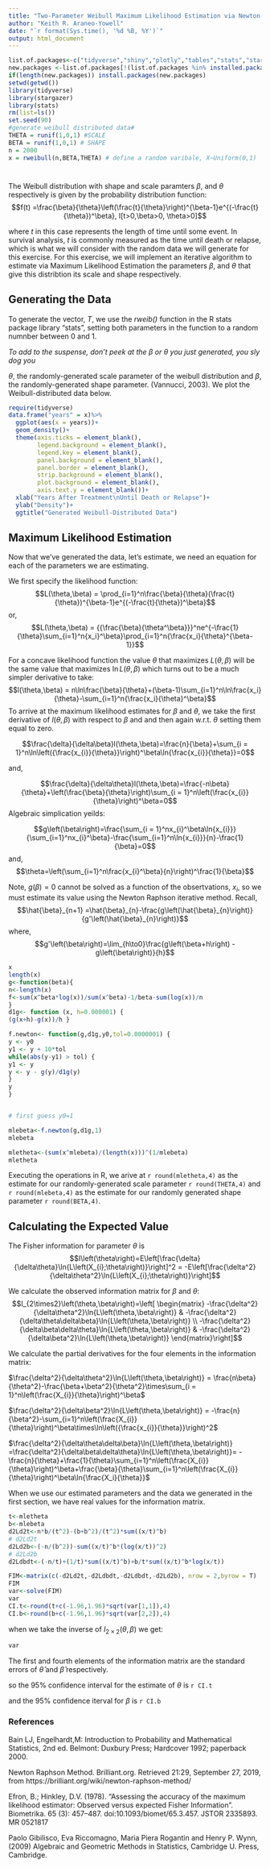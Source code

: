 ```yaml
---
title: "Two-Parameter Weibull Maximum Likelihood Estimation via Newton-Raphson"
author: "Keith R. Araneo-Yowell"
date: "`r format(Sys.time(), '%d %B, %Y')`"
output: html_document
---
```


```r
list.of.packages<-c("tidyverse","shiny","plotly","tables","stats","stargazer")
new.packages <-list.of.packages[!(list.of.packages %in% installed.packages()[,"Package"])]
if(length(new.packages)) install.packages(new.packages)
setwd(getwd())
library(tidyverse)
library(stargazer)
library(stats)
rm(list=ls())
set.seed(90)
#generate weibull distributed data#
THETA = runif(1,0,1) #SCALE
BETA = runif(1,0,1) # SHAPE
n = 2000
x = rweibull(n,BETA,THETA) # define a random varibale, X~Uniform(0,1)

```

# 
The Weibull distribution with shape and scale paramters $\beta$, and $\theta$ respectively is given by the probability distribution function:
$$f(t) =\frac{\beta}{\theta}\left(\frac{t}{\theta}\right)^{\beta-1}e^{(-\frac{t}{\theta})^\beta}, I[t>0,\beta>0, \theta>0]$$

where $t$ in this case represents the length of time until some event. In survival analysis, $t$ is commonly measured as the time until death or relapse, which is what we will consider with the random data we will generate for this exercise. For this exercise, we will implement an iterative algorithm to estimate via Maximum Likelihood Estimation the parameters $\beta$, and $\theta$ that give this distribtion its scale and shape respectively.

## Generating the Data
To generate the vector, $T$, we use the *rweib()* function in the R stats package library "stats", setting both parameters in the function to a random numnber between 0 and 1.
<p></p>

*To add to the suspense, don't peek at the $\beta$ or $\theta$ you just generated, you sly dog you*

$\theta$, the randomly-generated scale parameter of the weibull distribution and $\beta$, the randomly-generated shape parameter. (Vannucci, 2003).
We plot the Weibull-distributed data below.

```r
require(tidyverse)
data.frame("years" = x)%>%
  ggplot(aes(x = years))+
  geom_density()+
  theme(axis.ticks = element_blank(),
        legend.background = element_blank(),
        legend.key = element_blank(),
        panel.background = element_blank(),
        panel.border = element_blank(),
        strip.background = element_blank(),
        plot.background = element_blank(),
        axis.text.y = element_blank())+
  xlab("Years After Treatment\nUntil Death or Relapse")+
  ylab("Density")+
  ggtitle("Generated Weibull-Distributed Data")
```

## Maximum Likelihood Estimation

Now that we've generated the data, let's estimate, we need an equation for each of the parameters we are estimating.

We first specify the likelihood function:
$$L(\theta,\beta) = \prod_{i=1}^n\frac{\beta}{\theta}(\frac{t}{\theta})^{\beta-1}e^{(-\frac{t}{\theta})^\beta}$$
or,
$$L(\theta,\beta) = {{\frac{\beta}{\theta^\beta}}}^ne^{-\frac{1}{\theta}\sum_{i=1}^n{x_i}^\beta}\prod_{i=1}^n{\frac{x_i}{\theta}^{\beta-1}}$$

For a concave likelihood function the value $\theta$ that maximizes $L(\theta,\beta)$ will be the same value that maximizes $\ln{L(\theta,\beta)}$ which turns out to be a much simpler derivative to take:
$$l(\theta,\beta) = n\ln\frac{\beta}{\theta}+(\beta-1)\sum_{i=1}^n\ln\frac{x_i}{\theta}-\sum_{i=1}^n{\frac{x_i}{\theta}^\beta}$$
To arrive at the maximum likelihood estimates for $\beta$ and $\theta$, we take the first derivative of $l(\theta,\beta)$ with respect to $\beta$ and and then again w.r.t. $\theta$ setting them equal to zero.

$$\frac{\delta}{\delta\beta}l(\theta,\beta)=\frac{n}{\beta}+\sum_{i = 1}^n\ln\left({\frac{x_{i}}{\theta}}\right)^\beta\ln{\frac{x_{i}}{\theta}}=0$$

and,

$$\frac{\delta}{\delta\theta}l(\theta,\beta)=\frac{-n\beta}{\theta}+\left(\frac{\beta}{\theta}\right)\sum_{i = 1}^n\left(\frac{x_{i}}{\theta}\right)^\beta=0$$
 Algebraic simplication yeilds:
 
 $$g\left(\beta\right)=\frac{\sum_{i = 1}^nx_{i}^\beta\ln{x_{i}}}{\sum_{i=1}^nx_{i}^\beta}-\frac{\sum_{i=1}^n\ln{x_{i}}}{n}-\frac{1}{\beta}=0$$
 and,
 $$\theta=\left(\sum_{i=1}^n\frac{x_{i}^\beta}{n}\right)^\frac{1}{\beta}$$
 
Note, $g\left(\beta\right)=0$ cannot be solved as a function of the obsertvations, $x_{i}$, so we must estimate its value using the Newton Raphson iterative method. Recall,
$$\hat{\beta}_{n+1} =\hat{\beta}_{n}-\frac{g\left(\hat{\beta}_{n}\right)}{g'\left(\hat{\beta}_{n}\right)}$$
where,
$$g'\left(\beta\right)=\lim_{h\to0}\frac{g\left(\beta+h\right) - g\left(\beta\right)}{h}$$




```r
x
length(x)
g<-function(beta){
n<-length(x)
f<-sum(x^beta*log(x))/sum(x^beta)-1/beta-sum(log(x))/n
}
d1g<- function (x, h=0.000001) {
(g(x+h)-g(x))/h }

f.newton<- function(g,d1g,y0,tol=0.0000001) {
y <- y0
y1 <- y + 10*tol
while(abs(y-y1) > tol) {
y1 <- y
y <- y - g(y)/d1g(y)
} 
y
}


# first guess y0=1

mlebeta<-f.newton(g,d1g,1)
mlebeta

mletheta<-(sum(x^mlebeta)/(length(x)))^(1/mlebeta)
mletheta


```

Executing the operations in R, we arive at `r round(mletheta,4)` as the estimate for our randomly-generated scale parameter `r round(THETA,4)` and `r round(mlebeta,4)` as the estimate for our randomly generated shape parameter `r round(BETA,4)`.

## Calculating the Expected Value

The Fisher information for parameter $\theta$ is
$$I\left(\theta\right)=E\left[\frac{\delta}{\delta\theta}\ln{L\left(X_{i};\theta\right)}\right]^2 = -E\left[\frac{\delta^2}{\delta\theta^2}\ln{L\left(X_{i};\theta\right)}\right]$$

We calculate the observed information matrix for $\beta$ and $\theta$:
$$I_{2\times2}\left(\theta,\beta\right)=\left[
\begin{matrix} 
-\frac{\delta^2}{\delta\theta^2}\ln{L\left(\theta,\beta\right)} &
-\frac{\delta^2}{\delta\theta\delta\beta}\ln{L\left(\theta,\beta\right)} \\
-\frac{\delta^2}{\delta\beta\delta\theta}\ln{L\left(\theta,\beta\right)} & 
-\frac{\delta^2}{\delta\beta^2}\ln{L\left(\theta,\beta\right)} 
\end{matrix}\right]$$

We calculate the partial derivatives for the four elements in the information matrix:

$\frac{\delta^2}{\delta\theta^2}\ln{L\left(\theta,\beta\right)} = \frac{n\beta}{\theta^2}-\frac{\beta+\beta^2}{\theta^2}\times\sum_{i = 1}^n\left(\frac{X_{i}}{\theta}\right)^\beta$


$\frac{\delta^2}{\delta\beta^2}\ln{L\left(\theta,\beta\right)} = -\frac{n}{\beta^2}-\sum_{i=1}^n\left(\frac{X_{i}}{\theta}\right)^\beta\times\ln\left({\frac{x_{i}}{\theta}}\right)^2$


$\frac{\delta^2}{\delta\theta\delta\beta}\ln{L\left(\theta,\beta\right)} =\frac{\delta^2}{\delta\beta\delta\theta}\ln{L\left(\theta,\beta\right)}= -\frac{n}{\theta}+\frac{1}{\theta}\sum_{i=1}^n\left(\frac{X_{i}}{\theta}\right)^\beta+\frac{\beta}{\theta}\sum_{i=1}^n\left(\frac{X_{i}}{\theta}\right)^\beta\ln{\frac{X_i}{\theta}}$

When we use our estimated parameters and the data we generated in the first section, we have real values for the information matrix.

```r
t<-mletheta
b<-mlebeta
d2Ld2t<-n*b/(t^2)-(b+b^2)/(t^2)*sum((x/t)^b)
# d2Ld2t
d2Ld2b<-(-n/(b^2))-sum((x/t)^b*(log(x/t))^2)
# d2Ld2b
d2Ldbdt<-(-n/t)+(1/t)*sum((x/t)^b)+b/t*sum((x/t)^b*log(x/t))

FIM<-matrix(c(-d2Ld2t,-d2Ldbdt,-d2Ldbdt,-d2Ld2b), nrow = 2,byrow = T)
FIM
var<-solve(FIM)
var
CI.t<-round(t+c(-1.96,1.96)*sqrt(var[1,1]),4)
CI.b<-round(b+c(-1.96,1.96)*sqrt(var[2,2]),4)
```

when we take the inverse of $I_{2\times2}\left(\theta,\beta\right)$ we get:


```r
var
```
The first and fourth elements of the information matrix are the standard errors of $\hat{\theta}$ and $\hat{\beta}$ respectively.

so the 95% confidence interval for the estimate of ${\theta}$ is `r CI.t`

and the 95% confidence iterval for $\beta$ is `r CI.b`

### References
Bain LJ, Engelhardt,M: Introduction to Probability and Mathematical Statistics, 2nd ed. Belmont: Duxbury Press; Hardcover 1992; paperback 2000.

Newton Raphson Method. Brilliant.org. Retrieved 21:29, September 27, 2019, from https://brilliant.org/wiki/newton-raphson-method/

Efron, B.; Hinkley, D.V. (1978). "Assessing the accuracy of the maximum likelihood estimator: Observed versus expected Fisher Information". Biometrika. 65 (3): 457–487. doi:10.1093/biomet/65.3.457. JSTOR 2335893. MR 0521817

Paolo Gibilisco, Eva Riccomagno, Maria Piera Rogantin and Henry P. Wynn, (2009) Algebraic and Geometric Methods in Statistics, Cambridge U. Press, Cambridge.

